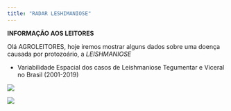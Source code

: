 ```yaml
---
title: "RADAR LESHIMANIOSE"
---
```





**INFORMAÇÃO AOS LEITORES**

  
Olá AGROLEITORES, hoje iremos mostrar alguns dados sobre uma doença causada por protozoário, a _LEISHMANIOSE_
    
* Variabilidade Espacial dos casos de Leishmaniose Tegumentar e Viceral no Brasil (2001-2019)
 
 
![](LTA_mapa.PNG)
 
 
![](LV_mapa.PNG)